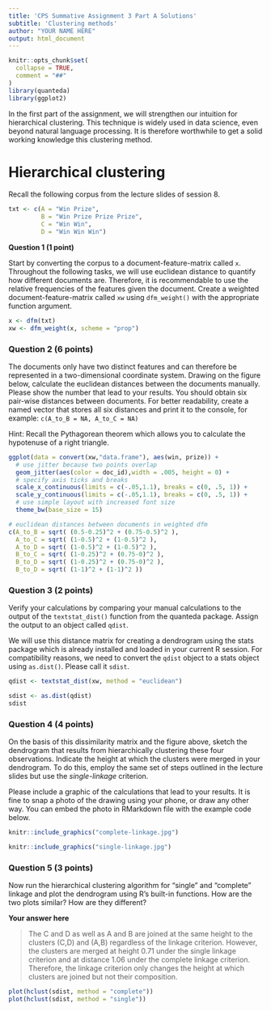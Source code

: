```yaml
---
title: 'CPS Summative Assignment 3 Part A Solutions'
subtitle: 'Clustering methods'
author: "YOUR NAME HERE"
output: html_document
---
```


```r
knitr::opts_chunk$set(
  collapse = TRUE,
  comment = "##"
)
library(quanteda)
library(ggplot2)
```

In the first part of the assignment, we will strengthen our intuition for hierarchical clustering. This technique is widely used in data science, even beyond natural language processing. It is therefore worthwhile to get a solid working knowledge this clustering method.

# Hierarchical clustering

Recall the following corpus from the lecture slides of session 8.

```r
txt <- c(A = "Win Prize", 
         B = "Win Prize Prize Prize",
         C = "Win Win", 
         D = "Win Win Win")
```

**Question 1 (1 point)**

Start by converting the corpus to a document-feature-matrix called `x`. Throughout the following tasks, we will use euclidean distance to quantify how different documents are. Therefore, it is recommendable to use the relative frequencies of the features given the document. Create a weighted document-feature-matrix called `xw` using `dfm_weight()` with the appropriate function argument.

```r
x <- dfm(txt)
xw <- dfm_weight(x, scheme = "prop")
```

### Question 2 (6 points)

The documents only have two distinct features and can therefore be represented in a two-dimensional coordinate system. Drawing on the figure below, calculate the euclidean distances between the documents manually. Please show the number that lead to your results. You should obtain six pair-wise distances between documents. For better readability, create a named vector that stores all six distances and print it to the console, for example: `c(A_to_B = NA, A_to_C = NA)`

Hint: Recall the Pythagorean theorem which allows you to calculate the hypotenuse of a right triangle.

```r

ggplot(data = convert(xw,"data.frame"), aes(win, prize)) + 
  # use jitter because two points overlap
  geom_jitter(aes(color = doc_id),width = .005, height = 0) + 
  # specify axis ticks and breaks
  scale_x_continuous(limits = c(-.05,1.1), breaks = c(0, .5, 1)) +
  scale_y_continuous(limits = c(-.05,1.1), breaks = c(0, .5, 1)) +
  # use simple layout with increased font size
  theme_bw(base_size = 15)

```

```r
# euclidean distances between documents in weighted dfm
c(A_to_B = sqrt( (0.5-0.25)^2 + (0.75-0.5)^2 ), 
  A_to_C = sqrt( (1-0.5)^2 + (1-0.5)^2 ),
  A_to_D = sqrt( (1-0.5)^2 + (1-0.5)^2 ),
  B_to_C = sqrt( (1-0.25)^2 + (0.75-0)^2 ),
  B_to_D = sqrt( (1-0.25)^2 + (0.75-0)^2 ),
  B_to_D = sqrt( (1-1)^2 + (1-1)^2 ))
```

### Question 3 (2 points)

Verify your calculations by comparing your manual calculations to the output of the `textstat_dist()` function from the quanteda package. Assign the output to an object called `qdist`.

We will use this distance matrix for creating a dendrogram using the stats package which is already installed and loaded in your current R session. For compatibility reasons, we need to convert the `qdist` object to a stats object using `as.dist()`. Please call it `sdist`. 

```r
qdist <- textstat_dist(xw, method = "euclidean")

sdist <- as.dist(qdist)
sdist
```
### Question 4 (4 points)

On the basis of this dissimilarity matrix and the figure above, sketch the dendrogram that results from hierarchically clustering these four observations. Indicate the height at which the clusters were merged in your dendrogram. To do this, employ the same set of steps outlined in the lecture slides but use the *single-linkage* criterion.

Please include a graphic of the calculations that lead to your results. It is fine to snap a photo of the drawing using your phone, or draw any other way. You can embed the photo in RMarkdown file with the example code below.

```r
knitr::include_graphics("complete-linkage.jpg")
```

```r
knitr::include_graphics("single-linkage.jpg")
```

### Question 5 (3 points)

Now run the hierarchical clustering algorithm for "single" and "complete" linkage and plot the dendrogram using R's built-in functions. How are the two plots similar? How are they different?

**Your answer here**

> The C and D as well as A and B are joined at the same height to the clusters (C,D) and (A,B) regardless of the linkage criterion. However, the clusters are merged at height 0.71 under the single linkage criterion and at distance 1.06 under the complete linkage criterion. Therefore, the linkage criterion only changes the height at which clusters are joined but not their composition.

```r
plot(hclust(sdist, method = "complete"))
plot(hclust(sdist, method = "single"))
```
